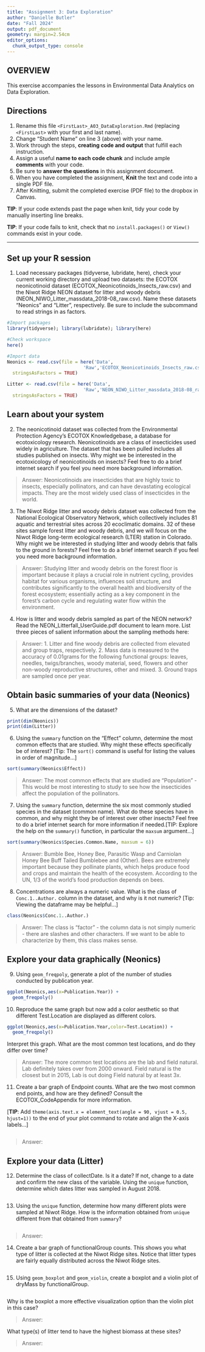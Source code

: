 ```yaml
---
title: "Assignment 3: Data Exploration"
author: "Danielle Butler"
date: "Fall 2024"
output: pdf_document
geometry: margin=2.54cm
editor_options: 
  chunk_output_type: console
---
```


## OVERVIEW

This exercise accompanies the lessons in Environmental Data Analytics on 
Data Exploration.

## Directions

1.  Rename this file `<FirstLast>_A03_DataExploration.Rmd` (replacing 
`<FirstLast>` with your first and last name).
2.  Change "Student Name" on line 3 (above) with your name.
3.  Work through the steps, **creating code and output** that fulfill 
each instruction. 
4.  Assign a useful **name to each code chunk** and include ample 
**comments** with your code.
5.  Be sure to **answer the questions** in this assignment document.
6.  When you have completed the assignment, **Knit** the text and code 
into a single PDF file.
7.  After Knitting, submit the completed exercise (PDF file) to the
dropbox in Canvas.

**TIP**: If your code extends past the page when knit, tidy your code 
by manually inserting line breaks.

**TIP**: If your code fails to knit, check that no `install.packages()` 
or `View()` commands exist in your code. 

---

## Set up your R session

1.  Load necessary packages (tidyverse, lubridate, here), check your current 
working directory and upload two datasets: the ECOTOX neonicotinoid dataset 
(ECOTOX_Neonicotinoids_Insects_raw.csv) and the Niwot Ridge NEON dataset for 
litter and woody debris (NEON_NIWO_Litter_massdata_2018-08_raw.csv). Name these 
datasets "Neonics" and "Litter", respectively. Be sure to include the 
subcommand to read strings in as factors.

```r

#Import packages
library(tidyverse); library(lubridate); library(here)

#Check workspace
here()

#Import data
Neonics <- read.csv(file = here('Data',
                            'Raw','ECOTOX_Neonicotinoids_Insects_raw.csv'),
  stringsAsFactors = TRUE)

Litter <- read.csv(file = here('Data',
                            'Raw','NEON_NIWO_Litter_massdata_2018-08_raw.csv'),
  stringsAsFactors = TRUE)

```

## Learn about your system

2.  The neonicotinoid dataset was collected from the Environmental Protection 
Agency's ECOTOX Knowledgebase, a database for ecotoxicology research. 
Neonicotinoids are a class of insecticides used widely in agriculture. The 
dataset that has been pulled includes all studies published on insects. Why 
might we be interested in the ecotoxicology of neonicotinoids on insects? Feel 
free to do a brief internet search if you feel you need more background 
information.

> Answer: Neonicotinoids are insecticides that are highly toxic to insects, 
especially pollinators, and can have devastating ecological impacts. 
They are the most widely used class of insecticides in the world. 

3.  The Niwot Ridge litter and woody debris dataset was collected from the 
National Ecological Observatory Network, which collectively includes 81 aquatic 
and terrestrial sites across 20 ecoclimatic domains. 32 of these sites sample 
forest litter and woody debris, and we will focus on the Niwot Ridge long-term 
ecological research (LTER) station in Colorado. Why might we be interested in 
studying litter and woody debris that falls to the ground in forests? Feel free 
to do a brief internet search if you feel you need more background information.

> Answer: Studying litter and woody debris on the forest floor is important 
because it plays a crucial role in nutrient cycling, provides habitat for 
various organisms, influences soil structure, and contributes significantly to 
the overall health and biodiversity of the forest ecosystem; essentially acting
as a key component in the forest's carbon cycle and regulating water flow 
within the environment. 

4.  How is litter and woody debris sampled as part of the NEON network? Read 
the NEON_Litterfall_UserGuide.pdf document to learn more. List three pieces of
salient information about the sampling methods here:

> Answer: 
 1. Litter and fine woody debris are collected from elevated and group traps, 
 respectively.
 2. Mass data is measured to the accuracy of 0.01grams for the following 
 functional groups: leaves, needles, twigs/branches, woody material, seed,
 flowers and other non-woody reproductive structures, other and mixed.
 3. Ground traps are sampled once per year.

## Obtain basic summaries of your data (Neonics)

5.  What are the dimensions of the dataset?

```r

print(dim(Neonics))
print(dim(Litter))

```

6.  Using the `summary` function on the "Effect" column, determine the most 
common effects that are studied. Why might these effects specifically be of 
interest? [Tip: The `sort()` command is useful for listing the values in order 
of magnitude...]

```r
sort(summary(Neonics$Effect))

```

> Answer: The most common effects that are studied are "Population" - This
would be most interesting to study to see how the insecticides affect
the population of the pollinators.

7.  Using the `summary` function, determine the six most commonly studied 
species in the dataset (common name). What do these species have in common, and
why might they be of interest over other insects? Feel free to do a brief 
internet search for more information if needed.[TIP: Explore the help on the
`summary()` function, in particular the `maxsum` argument...]

```r
sort(summary(Neonics$Species.Common.Name, maxsum = 6))
```

> Answer: Bumble Bee, Honey Bee, Parasitic Wasp and Carniolan Honey Bee Buff
Tailed Bumblebee and (Other). Bees are extremely important because they
pollinate plants, which helps produce food and crops and maintain the health
of the ecosystem. According to the UN, 1/3 of the world's food production
depends on bees.

8.  Concentrations are always a numeric value. What is the class of 
`Conc.1..Author.` column in the dataset, and why is it not numeric?
[Tip: Viewing the dataframe may be helpful...]

```r
class(Neonics$Conc.1..Author.)

```

> Answer: The class is "factor" - the column data is not simply numeric - there
are slashes and other characters. If we want to be able to characterize by them,
this class makes sense.

## Explore your data graphically (Neonics)

9.  Using `geom_freqpoly`, generate a plot of the number of studies
conducted by publication year.

```r

ggplot(Neonics,aes(x=Publication.Year)) +
  geom_freqpoly()

```

10. Reproduce the same graph but now add a color aesthetic so that different 
Test.Location are displayed as different colors.

```r

ggplot(Neonics,aes(x=Publication.Year,color=Test.Location)) +
  geom_freqpoly()

```

Interpret this graph. What are the most common test locations, and do they 
differ over time?

> Answer: The more common test locations are the lab and field natural. Lab 
definitely takes over from 2000 onward. Field natural is the closest but in 
2015, Lab is out doing Field natural by at least 3x.  

11. Create a bar graph of Endpoint counts. What are the two most common 
end points, and how are they defined? Consult the ECOTOX_CodeAppendix for more information. 

[**TIP**: Add `theme(axis.text.x = element_text(angle = 90, vjust = 0.5, hjust=1))` to the end of your plot command to rotate and align the X-axis labels...]

```r


```

> Answer:

## Explore your data (Litter)

12. Determine the class of collectDate. Is it a date? If not, change to a date and confirm the new class of the variable. Using the `unique` function, determine which dates litter was sampled in August 2018.

```r


```

13. Using the `unique` function, determine how many different plots were sampled at Niwot Ridge. How is the information obtained from `unique` different from that obtained from `summary`?

```r


```

> Answer:

14. Create a bar graph of functionalGroup counts. This shows you what type of litter is collected at the Niwot Ridge sites. Notice that litter types are fairly equally distributed across the Niwot Ridge sites.

```r


```

15. Using `geom_boxplot` and `geom_violin`, create a boxplot and a violin plot of dryMass by functionalGroup.

```r


```

Why is the boxplot a more effective visualization option than the violin plot in this case?

> Answer:

What type(s) of litter tend to have the highest biomass at these sites?

> Answer:
